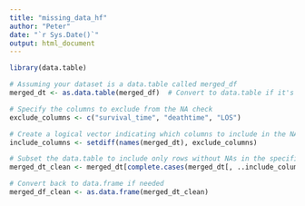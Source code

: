 ```yaml
---
title: "missing_data_hf"
author: "Peter"
date: "`r Sys.Date()`"
output: html_document
---
```


```r

library(data.table)

# Assuming your dataset is a data.table called merged_df
merged_dt <- as.data.table(merged_df)  # Convert to data.table if it's not already

# Specify the columns to exclude from the NA check
exclude_columns <- c("survival_time", "deathtime", "LOS")

# Create a logical vector indicating which columns to include in the NA check
include_columns <- setdiff(names(merged_dt), exclude_columns)

# Subset the data.table to include only rows without NAs in the specified columns
merged_dt_clean <- merged_dt[complete.cases(merged_dt[, ..include_columns])]

# Convert back to data.frame if needed
merged_df_clean <- as.data.frame(merged_dt_clean)

```


